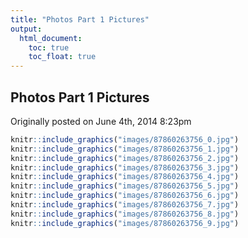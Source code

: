 ```yaml
---
title: "Photos Part 1 Pictures"
output:
  html_document:
    toc: true
    toc_float: true
---
```


## Photos Part 1 Pictures

Originally posted on June 4th, 2014 8:23pm

```r
knitr::include_graphics("images/87860263756_0.jpg")
knitr::include_graphics("images/87860263756_1.jpg")
knitr::include_graphics("images/87860263756_2.jpg")
knitr::include_graphics("images/87860263756_3.jpg")
knitr::include_graphics("images/87860263756_4.jpg")
knitr::include_graphics("images/87860263756_5.jpg")
knitr::include_graphics("images/87860263756_6.jpg")
knitr::include_graphics("images/87860263756_7.jpg")
knitr::include_graphics("images/87860263756_8.jpg")
knitr::include_graphics("images/87860263756_9.jpg")
```

